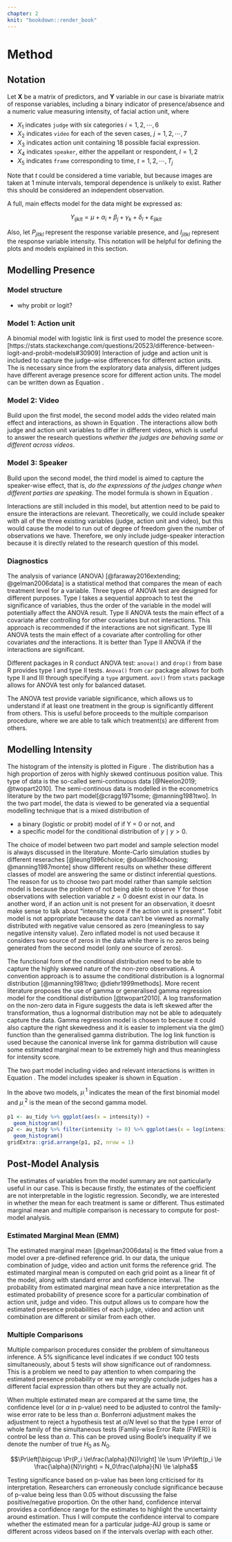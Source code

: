 ```yaml
---
chapter: 2
knit: "bookdown::render_book"
---
```


# Method

## Notation

Let $\mathbf{X}$ be a matrix of predictors, and $\mathbf{Y}$ variable in our case is bivariate matrix of response variables, including a binary indicator of presence/absence and a numeric value measuring intensity, of facial action unit, where 

- $X_1$ indicates `judge` with six categories $i = 1,2, \cdots, 6$
- $X_2$ indicates `video` for each of the seven cases, $j = 1,2, \cdots, 7$
- $X_3$ indicates action unit containing 18 possible facial expression.  
- $X_4$ indicates `speaker`, either the appellant or respondent, $l=1,2$
- $X_5$ indicates `frame` corresponding to time, $t = 1,2, \cdots, T_j$

Note that $t$ could be considered a time variable, but because images are taken at 1 minute intervals, temporal dependence is unlikely to exist. Rather this should be considered an independent observation. 

A full, main effects model for the data might be expressed as:

$$Y_{ijklt} = \mu + \alpha_i + \beta_j + \gamma_k + \delta_l + \varepsilon_{ijklt}$$ 

\noindent Also, let $P_{jitkl}$ represent the response variable presence, and $I_{jitkl}$ represent the response variable intensity. This notation will be helpful for defining the plots and models explained in this section.

## Modelling Presence

### Model structure

- why probit or logit? 


### Model 1: Action unit

<!-- Interactions are included for judge and action unit -->


<!-- and we would be interested in interactions between judge, case, action unit and speaker. An alternative model structure, is to treat each action unit individually, and fit separate models.  -->

A binomial model with logistic link is first used to model the presence score.[https://stats.stackexchange.com/questions/20523/difference-between-logit-and-probit-models#30909] Interaction of judge and action unit is included to capture the judge-wise differences for different action units. The is necessary since from the exploratory data analysis, different judges  have different average presence score for different action units. The model can be written down as Equation \ref{eq:judge_au}. 

\begin{align}\label{eq:judge_au}
P_{ik} &= \frac{e^{\eta_{ik}}}{1 + e^{\eta_{ik}}} \\
\eta_{ik} = \mu + \alpha_i + \gamma_k + (\alpha\gamma)_{ik}
\end{align}


### Model 2: Video

Build upon the first model, the second model adds the video related main effect and interactions, as shown in Equation \ref{eq:judge_video}. The interactions allow both judge and action unit variables to differ in different videos, which is useful to answer the research questions *whether the judges are behaving same or different across videos*. 

\begin{align}\label{eq:judge_video}
P_{ijk} &= \frac{e^{\eta_{ijk}}}{1 + e^{\eta_{ijk}}} \\
\eta_{ijk} = \mu + \alpha_i + \beta_j +\gamma_k + (\alpha\beta)_{ij} + (\alpha\gamma)_{ik} + (\beta\gamma)_{jk}
\end{align}

\noindent 

### Model 3: Speaker

Build upon the second model, the third model is aimed to capture the speaker-wise effect, that is, *do the expressions of the judges change when different parties are speaking*. The model formula is shown in Equation \ref{eq:judge_speaker}. 

\begin{align}\label{eq:judge_speaker}
P_{ijkl} &= \frac{e^{\eta_{ijkl}}}{1 + e^{\eta_{ijkl}}} \\
\eta_{ijkl} = \mu + \alpha_i + \beta_j +\gamma_k + \delta_l + (\alpha\beta)_{ij} + (\alpha\gamma)_{ik} + (\beta\gamma)_{jk} + (\alpha\delta)_{il}
\end{align}

Interactions are still included in this model, but attention need to be paid to ensure the interactions are relevant. Theoretically, we could include speaker with all of the three existing variables (judge, action unit and video), but this would cause the model to run out of degree of freedom given the number of observations we have. Therefore, we only include judge-speaker interaction because it is directly related to the research question of this model. 


<!-- think about if it is necessary to adjust the standard error as well:  -->
<!-- if there are hetroskadasticity, the estimate itself is inconsistent, thus adjustment to make the standard error robust doesnt make sense.  -->

### Diagnostics 

The analysis of variance (ANOVA) [@faraway2016extending; @gelman2006data] is a statistical method that compares the mean of each treatment level for a variable. Three types of ANOVA test are designed for different purposes. Type I takes a sequential approach to test the significance of variables, thus the order of the variable in the model will potentially affect the ANOVA result. Type II ANOVA tests the main effect of a covariate after controlling for other covariates but not interactions. This approach is recommended if the interactions are not significant. Type III ANOVA tests the main effect of a covariate after controlling for other covariates *and* the interactions. It is better than Type II ANOVA if the interactions are significant. 

Different packages in R conduct ANOVA test: `anova()` and `drop()` from base R provides type I and type II tests. `Anova()` from `car` package allows for both type II and III through specifying a `type` argument. `aov()` from `stats` package allows for ANOVA test only for balanced dataset. 

The ANOVA test provide variable significance, which allows us to understand if at least one treatment in the group is significantly different from others. This is useful before proceeds to the multiple comparison procedure, where we are able to talk which treatment(s) are different from others. 

\newpage

## Modelling Intensity 

The histogram of the intensity is plotted in Figure \ref{fig:intensity}. The distribution has a high proportion of zeros with highly skewed continuous position value.  This type of data is the so-called semi-continuous data [@Neelon2019; @twopart2010]. The semi-continous data is modelled in the econometrics literature by the two part model[@cragg1971some; @manning1981two]. In the two part model, the data is viewed to be generated via a sequential modelling technique that is a mixed distribution of 

- a binary (logistic or probit) model of if Y = 0 or not, and 
- a specific model for the conditional distribution of $y \mid y > 0$. 

The choice of model between two part model and sample selection model is always discussed in the literature. Monte-Carlo simulation studies by different reseraches [@leung1996choice; @duan1984choosing; @manning1987monte] show different results on whether these different classes of model are answering the same or distinct inferential questions. The reason for us to choose two part model rather than sample selction model is because the problem of not being able to observe $Y$ for those observations with selection variable $z = 0$ doesnt exist in our data. In another word, if an action unit is not present for an observation, it doesnt make sense to talk about "intensity score if the action unit is present". Tobit model is not appropriate because the data can't be viewed as normally distributed with negative value censored as zero (meaningless to say negative intensity value). Zero inflated model is not used because it considers two source of zeros in the data while there is no zeros being generated from the second model (only one source of zeros). 

The functional form of the conditional distribution need to be able to capture the highly skewed nature of the non-zero observations. A convention approach is to assume the conditional distribution is a lognormal distribution [@manning1981two; @diehr1999methods]. More recent literature proposes the use of gamma or generalised gamma regression model for the conditional distribution [@twopart2010]. A log transformation on the non-zero data in Figure \ref{fig:intensity} suggests the data is left skewed after the transformation, thus a lognormal distribution may not be able to adequately capture the data. Gamma regression model is chosen to because it could also capture the right skewedness and it is easier to  implement via the glm() function than the generalised gamma distribution. The log link function is used because the canonical inverse link for gamma distribution will cause some estimated marginal mean to be extremely high and thus meaningless for intensity score.  


The two part model including video and relevant interactions is written in Equation \ref{eq:two-part1}. The model includes speaker is shown in Equation \ref{eq:two-part2}. 

\begin{align}\label{eq:two-part1}
\mu_{ijkl}^1 &= \frac{e^{\eta_{ijkl}}}{1 + e^{\eta_{ijkl}}} \\
\eta{ijk} &= \mu + \alpha_i + \beta_j +\gamma_k + (\alpha\beta)_{ij} + (\alpha\gamma)_{ik} + (\beta\gamma)_{jk} \\
\mu_{ijk}^2 &= \frac{1}{I_{ijk}} \\
E(I_{ijk} \mid I_{ijk} > 0) &= \mu + \alpha_i + \beta_j +\gamma_k + (\alpha\beta)_{ij} + (\alpha\gamma)_{ik} + (\beta\gamma)_{jk}
\end{align}


\begin{align}\label{eq:two-part2}
\mu_{ijkl}^1 &= \frac{e^{\eta_{ijkl}}}{1 + e^{\eta_{ijkl}}} \\
\eta{ijkl} &= \mu + \alpha_i + \beta_j +\gamma_k + \delta_l + (\alpha\beta)_{ij} + (\alpha\gamma)_{ik} + (\beta\gamma)_{jk} + (\alpha\delta)_{il} \\
\mu_{ijkl}^2 &= \frac{1}{I_{ijkl}} \\
E(I_{ijkl} \mid I_{ijkl} > 0) &= \mu + \alpha_i + \beta_j +\gamma_k + \delta_l + (\alpha\beta)_{ij} + (\alpha\gamma)_{ik} + (\beta\gamma)_{jk} + (\alpha\delta)_{il}
\end{align}

\noindent In the above two models, $\mu_{.}^1$ indicates the mean of the first binomial model and $\mu_{.}^2$ is the mean of the second gamma model. 


```r
p1 <- au_tidy %>% ggplot(aes(x = intensity)) + 
  geom_histogram()
p2 <- au_tidy %>% filter(intensity != 0) %>% ggplot(aes(x = log(intensity))) + 
  geom_histogram()
gridExtra::grid.arrange(p1, p2, nrow = 1)
```

\newpage
## Post-Model Analysis

The estimates of variables from the model summary are not particularly useful in our case. This is because firstly,  the estimates of the coefficient are not interpretable in the logistic regression. Secondly, we are interested in whether the mean for each treatment is same or different. Thus estimated marginal mean and multiple comparison is necessary to compute for post-model analysis. 

### Estimated Marginal Mean (EMM)


The estimated marginal mean [@gelman2006data] is the fitted value from a model over a pre-defined reference grid. In our data, the unique combination of judge, video and action unit forms the reference grid. The estimated marginal mean is computed on each grid point as a linear fit of the model, along with standard error and confidence interval. The probability from estimated marginal mean have a nice interpretation as the estimated probability of presence score for a particular combination of action unit, judge and video. This output allows us to compare how the estimated presence probabilities of each judge, video and action unit combination are different or similar from each other. 


<!-- - good to know that: typically the tests and confidence intervals are asymptotic (because of using z score). Thus the df column for tabular results will be Inf.[have a look at the confidence interval for glm: https://cran.r-project.org/web/packages/emmeans/vignettes/models.html] -->


### Multiple Comparisons 

Multiple comparison procedures consider the problem of simultaneous inference. A 5% significance level indicates if we conduct 100 tests simultaneously, about 5 tests will show significance out of randomness. This is a problem we need to pay attention to when comparing the estimated presence probability or we may wrongly conclude judges has a different facial expression than others but they are actually not. 


When multiple estimated mean are compared at the same time, the confidence level (or $\alpha$ in p-value) need to be adjusted to control the family-wise error rate to be less than $\alpha$. Bonferroni adjustment makes the adjustment to reject a hypothesis test at $\alpha/N$ level so that the type I error of whole family of the simultaneous tests (Family-wise Error Rate (FWER)) is control be less than $\alpha$. This can be proved using Boole's inequality if we denote the number of true $H_0$ as $N_0$.   

$$\Pr\left[\bigcup \Pr(P_i \le\frac{\alpha}{N})\right] \le \sum \Pr\left(p_i \le \frac{\alpha}{N}\right) = N_0\frac{\alpha}{N} \le \alpha$$

Testing significance based on p-value has been long criticised for its interpretation. Researchers can erroneously conclude significance because of p-value being less than 0.05 without discussing the false positive/negative proportion. On the other hand, confidence interval provides a confidence range for the estimates to highlight the uncertainty around estimation. Thus I will compute the confidence interval to compare whether the estimated mean for a particular judge-AU group is same or different across videos based on if the intervals overlap with each other. 




